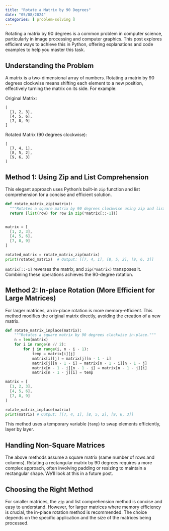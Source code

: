 ```yaml
---
title: "Rotate a Matrix by 90 Degrees"
date: "05/08/2024"
categories: [ problem-solving ]
---
```


Rotating a matrix by 90 degrees is a common problem in computer science, particularly in image processing and computer graphics.  This post explores efficient ways to achieve this in Python, offering explanations and code examples to help you master this task.

## Understanding the Problem

A matrix is a two-dimensional array of numbers. Rotating a matrix by 90 degrees clockwise means shifting each element to a new position, effectively turning the matrix on its side.  For example:

Original Matrix:

```
[
  [1, 2, 3],
  [4, 5, 6],
  [7, 8, 9]
]
```

Rotated Matrix (90 degrees clockwise):

```
[
  [7, 4, 1],
  [8, 5, 2],
  [9, 6, 3]
]
```

## Method 1: Using Zip and List Comprehension

This elegant approach uses Python's built-in `zip` function and list comprehension for a concise and efficient solution.

```python
def rotate_matrix_zip(matrix):
  """Rotates a square matrix by 90 degrees clockwise using zip and list comprehension."""
  return [list(row) for row in zip(*matrix[::-1])]


matrix = [
  [1, 2, 3],
  [4, 5, 6],
  [7, 8, 9]
]

rotated_matrix = rotate_matrix_zip(matrix)
print(rotated_matrix)  # Output: [[7, 4, 1], [8, 5, 2], [9, 6, 3]]
```

`matrix[::-1]` reverses the matrix, and `zip(*matrix)` transposes it.  Combining these operations achieves the 90-degree rotation.


## Method 2:  In-place Rotation (More Efficient for Large Matrices)

For larger matrices, an in-place rotation is more memory-efficient. This method modifies the original matrix directly, avoiding the creation of a new matrix.

```python
def rotate_matrix_inplace(matrix):
    """Rotates a square matrix by 90 degrees clockwise in-place."""
    n = len(matrix)
    for i in range(n // 2):
        for j in range(i, n - i - 1):
            temp = matrix[i][j]
            matrix[i][j] = matrix[j][n - 1 - i]
            matrix[j][n - 1 - i] = matrix[n - 1 - i][n - 1 - j]
            matrix[n - 1 - i][n - 1 - j] = matrix[n - 1 - j][i]
            matrix[n - 1 - j][i] = temp

matrix = [
  [1, 2, 3],
  [4, 5, 6],
  [7, 8, 9]
]

rotate_matrix_inplace(matrix)
print(matrix) # Output: [[7, 4, 1], [8, 5, 2], [9, 6, 3]]
```

This method uses a temporary variable (`temp`) to swap elements efficiently, layer by layer.


## Handling Non-Square Matrices

The above methods assume a square matrix (same number of rows and columns).  Rotating a rectangular matrix by 90 degrees requires a more complex approach, often involving padding or resizing to maintain a rectangular shape.  We'll look at this in a future post.


##  Choosing the Right Method

For smaller matrices, the `zip` and list comprehension method is concise and easy to understand.  However, for larger matrices where memory efficiency is crucial, the in-place rotation method is recommended.  The choice depends on the specific application and the size of the matrices being processed.

